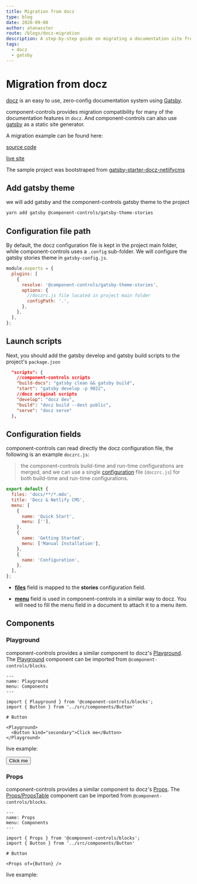 ```yaml
---
title: Migration from docz
type: blog
date: 2020-09-08
author: atanasster
route: /blogs/docz-migration
description: A step-by-step guide on migrating a documentation site from docz to component-controls.
tags:
  - docz
  - gatsby
---
```



# Migration from docz

[docz](https://www.docz.site) is an easy to use, zero-config documentation system using [Gatsby](https://www.gatsbyjs.org/).

component-controls provides migration compatibility for many of the documentation features in `docz`. And component-controls can also use [gatsby](/tutorial/getting-started/gatsby) as a static site generator.

A migration example can be found here:

[source code](https://github.com/ccontrols/docz-migration)

[live site](https://docz-migration.netlify.app)

The sample project was bootstraped from [gatsby-starter-docz-netlifycms](https://github.com/colbyfayock/gatsby-starter-docz-netlifycms)

## Add gatsby theme

we will add gatsby and the component-controls gatsby theme to the project

```bash
yarn add gatsby @component-controls/gatsby-theme-stories
```

## Configuration file path

By default, the docz configuration file is kept in the project main folder, while component-controls uses a `.config` sub-folder. We will configure the gatsby stories theme in `gatsby-config.js`.

```js:title=gatsby-config.js
module.exports = {
  plugins: [
    {
      resolve: '@component-controls/gatsby-theme-stories',
      options: {
        //doczrc.js file located in project main folder
        configPath: '.',
      },
    },
  ],
};
```

## Launch scripts

Next, you should add the gatsby develop and gatsby build scripts to the project's `package.json`

```json:title=package.json
  "scripts": {
    //component-controls scripts
    "build-docs": "gatsby clean && gatsby build",
    "start": "gatsby develop -p 9022",
    //docz original scripts
    "develop": "docz dev",
    "build": "docz build --dest public",
    "serve": "docz serve"
  },
```

## Configuration fields

component-controls can read directly the docz configuration file, the following is an example `doczrc.js`:

> the component-controls build-time and run-time configurations are merged, and we can use a single [configuration](/configuration/overview) file (`doczrc.js`) for both build-time and run-time configurations.

```json:title=doczrc.js
export default {
  files: 'docs/**/*.mdx',
  title: 'Docz & Netlify CMS',
  menu: [
    {
      name: 'Quick Start',
      menu: [''],
    },
    {
      name: 'Getting Started',
      menu: ['Manual Installation'],
    },
    {
      name: 'Configuration',
    },
  ],
};
```

- [**files**](https://www.docz.site/docs/project-configuration) field is mapped to the **stories** configuration field.

- [**menu**](https://www.docz.site/docs/project-configuration) field is used in component-controls in a similar way to docz. You will need to fill the menu field in a document to attach it to a menu item.

## Components

### Playground

component-controls provides a similar component to docz's [Playground](https://www.docz.site/docs/built-in-components#playground-component). The [Playground](/api/blocks-playground--overview) component can be imported from `@component-controls/blocks`.

```js:title=playground.mdx
---
name: Playground
menu: Components
---

import { Playground } from '@component-controls/blocks';
import { Button } from '../src/components/Button'

# Button

<Playground>
  <Button kind="secondary">Click me</Button>
</Playground>
```

live example:

<Playground>
  <Button>Click me</Button>
</Playground>

### Props

component-controls provides a similar component to docz's [Props](https://www.docz.site/docs/built-in-components#component-props). The [Props/PropsTable](/api/blocks-propstable--overview) component can be imported from `@component-controls/blocks`.

```js:title=props.mdx
---
name: Props
menu: Components
---

import { Props } from '@component-controls/blocks';
import { Button } from '../src/components/Button'

# Button

<Props of={Button} />
```

live example:

<Props of={Button} />
